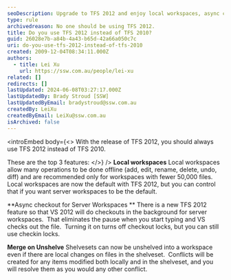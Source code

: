 ```yaml
---
seoDescription: Upgrade to TFS 2012 and enjoy local workspaces, async checkout for server workspaces, and merge on unshelve features.
type: rule
archivedreason: No one should be using TFS 2012.
title: Do you use TFS 2012 instead of TFS 2010?
guid: 26028e7b-a84b-4a43-b65d-42a66a050c7c
uri: do-you-use-tfs-2012-instead-of-tfs-2010
created: 2009-12-04T08:34:11.000Z
authors:
  - title: Lei Xu
    url: https://ssw.com.au/people/lei-xu
related: []
redirects: []
lastUpdated: 2024-06-08T03:27:17.000Z
lastUpdatedBy: Brady Stroud [SSW]
lastUpdatedByEmail: bradystroud@ssw.com.au
createdBy: LeiXu
createdByEmail: LeiXu@ssw.com.au
isArchived: false
---
```


<introEmbed
  body={<>
With the release of TFS 2012, you should always use TFS 2012 instead of TFS 2010.

These are the top 3 features:
  </>}
/>
**Local workspaces**
Local workspaces allow many operations to be done offline (add, edit, rename, delete, undo, diff) and are recommended only for workspaces with fewer 50,000 files.  Local workspaces are now the default with TFS 2012, but you can control that if you want server workspaces to be the default.

**Async checkout for Server Workspaces
** There is a new TFS 2012 feature so that VS 2012 will do checkouts in the background for server workspaces.  That eliminates the pause when you start typing and VS checks out the file.  Turning it on turns off checkout locks, but you can still use checkin locks.

**Merge on Unshelve**
Shelvesets can now be unshelved into a workspace even if there are local changes on files in the shelveset.  Conflicts will be created for any items modified both locally and in the shelveset, and you will resolve them as you would any other conflict.

